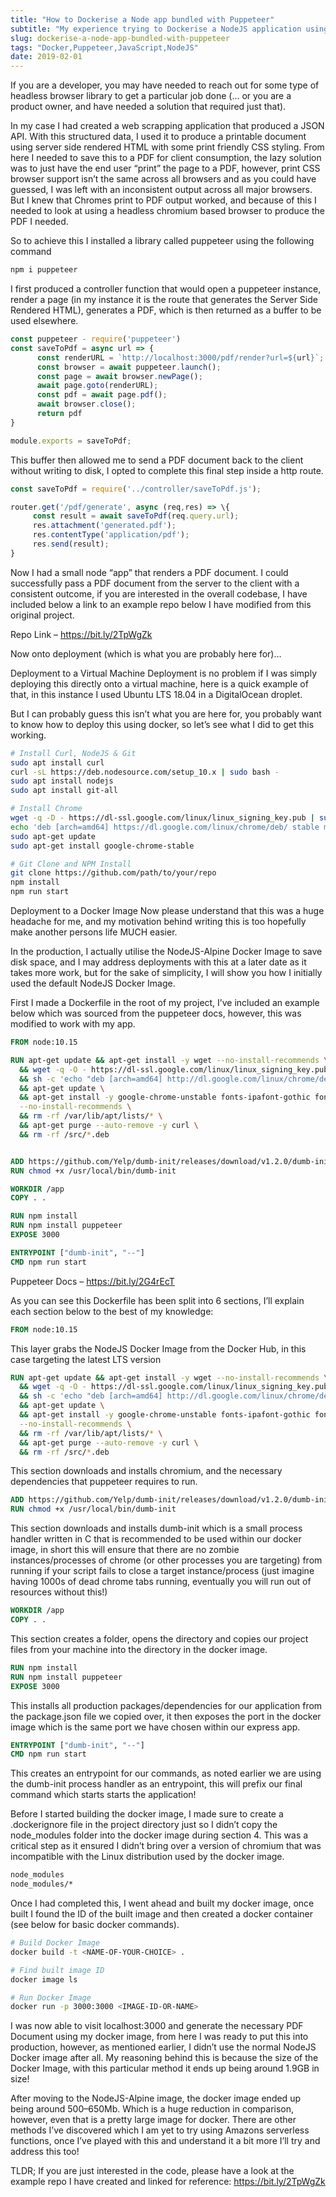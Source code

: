 ```yaml
---
title: "How to Dockerise a Node app bundled with Puppeteer"
subtitle: "My experience trying to Dockerise a NodeJS application using the Puppeteer library (yes... this is an old medium post migrated to my blog)."
slug: dockerise-a-node-app-bundled-with-puppeteer
tags: "Docker,Puppeteer,JavaScript,NodeJS"
date: 2019-02-01
---
```


If you are a developer, you may have needed to reach out for some type of headless browser library to get a particular job done (… or you are a product owner, and have needed a solution that required just that).

In my case I had created a web scrapping application that produced a JSON API. With this structured data, I used it to produce a printable document using server side rendered HTML with some print friendly CSS styling. From here I needed to save this to a PDF for client consumption, the lazy solution was to just have the end user “print” the page to a PDF, however, print CSS browser support isn’t the same across all browsers and as you could have guessed, I was left with an inconsistent output across all major browsers. But I knew that Chromes print to PDF output worked, and because of this I needed to look at using a headless chromium based browser to produce the PDF I needed.

So to achieve this I installed a library called puppeteer using the following command

```bash
npm i puppeteer
```

I first produced a controller function that would open a puppeteer instance, render a page (in my instance it is the route that generates the Server Side Rendered HTML), generates a PDF, which is then returned as a buffer to be used elsewhere.

```js
const puppeteer - require('puppeteer')
const saveToPdf = async url => {
      const renderURL = `http://localhost:3000/pdf/render?url=${url}`;
      const browser = await puppeteer.launch();
      const page = await browser.newPage();
      await page.goto(renderURL);
      const pdf = await page.pdf();
      await browser.close();
      return pdf
}

module.exports = saveToPdf;
```

This buffer then allowed me to send a PDF document back to the client without writing to disk, I opted to complete this final step inside a http route.

```js
const saveToPdf = require('../controller/saveToPdf.js');

router.get('/pdf/generate', async (req,res) => \{
     const result = await saveToPdf(req.query.url);
     res.attachment('generated.pdf');
     res.contentType('application/pdf');
     res.send(result);
}
```

Now I had a small node “app” that renders a PDF document. I could successfully pass a PDF document from the server to the client with a consistent outcome, if you are interested in the overall codebase, I have included below a link to an example repo below I have modified from this original project.

Repo Link – <a href="https://bit.ly/2TpWgZk">https://bit.ly/2TpWgZk</a>

Now onto deployment (which is what you are probably here for)…

Deployment to a Virtual Machine
Deployment is no problem if I was simply deploying this directly onto a virtual machine, here is a quick example of that, in this instance I used Ubuntu LTS 18.04 in a DigitalOcean droplet.

But I can probably guess this isn’t what you are here for, you probably want to know how to deploy this using docker, so let’s see what I did to get this working.

```bash
# Install Curl, NodeJS & Git
sudo apt install curl
curl -sL https://deb.nodesource.com/setup_10.x | sudo bash -
sudo apt install nodejs
sudo apt install git-all

# Install Chrome
wget -q -D - https://dl-ssl.google.com/linux/linux_signing_key.pub | sudo apt-get add -
echo 'deb [arch=amd64] https://dl.google.com/linux/chrome/deb/ stable main' | sudo tee /etc/apt/sources.list.d/google-chrome.list
sudo apt-get update
sudo apt-get install google-chrome-stable

# Git Clone and NPM Install
git clone https://github.com/path/to/your/repo
npm install
npm run start
```

Deployment to a Docker Image
Now please understand that this was a huge headache for me, and my motivation behind writing this is too hopefully make another persons life MUCH easier.

In the production, I actually utilise the NodeJS-Alpine Docker Image to save disk space, and I may address deployments with this at a later date as it takes more work, but for the sake of simplicity, I will show you how I initially used the default NodeJS Docker Image.

First I made a Dockerfile in the root of my project, I’ve included an example below which was sourced from the puppeteer docs, however, this was modified to work with my app.

```dockerfile
FROM node:10.15

RUN apt-get update && apt-get install -y wget --no-install-recommends \
  && wget -q -O - https://dl-ssl.google.com/linux/linux_signing_key.pub | apt-key add - \
  && sh -c 'echo "deb [arch=amd64] http://dl.google.com/linux/chrome/deb/ stable main" >> /etc/apt/sources.list.d/google.list' \
  && apt-get update \
  && apt-get install -y google-chrome-unstable fonts-ipafont-gothic fonts-wqy-zenhei fonts-thai-tlwg fonts-kacst ttf-freefont \
  --no-install-recommends \
  && rm -rf /var/lib/apt/lists/* \
  && apt-get purge --auto-remove -y curl \
  && rm -rf /src/*.deb


ADD https://github.com/Yelp/dumb-init/releases/download/v1.2.0/dumb-init_1.2.0_amd64 /usr/local/bin/dumb-init
RUN chmod +x /usr/local/bin/dumb-init

WORKDIR /app
COPY . .

RUN npm install
RUN npm install puppeteer
EXPOSE 3000

ENTRYPOINT ["dumb-init", "--"]
CMD npm run start
```

Puppeteer Docs – https://bit.ly/2G4rEcT

As you can see this Dockerfile has been split into 6 sections, I’ll explain each section below to the best of my knowledge:

```dockerfile
FROM node:10.15
```

This layer grabs the NodeJS Docker Image from the Docker Hub, in this case targeting the latest LTS version

```dockerfile
RUN apt-get update && apt-get install -y wget --no-install-recommends \
  && wget -q -O - https://dl-ssl.google.com/linux/linux_signing_key.pub | apt-key add - \
  && sh -c 'echo "deb [arch=amd64] http://dl.google.com/linux/chrome/deb/ stable main" >> /etc/apt/sources.list.d/google.list' \
  && apt-get update \
  && apt-get install -y google-chrome-unstable fonts-ipafont-gothic fonts-wqy-zenhei fonts-thai-tlwg fonts-kacst ttf-freefont \
  --no-install-recommends \
  && rm -rf /var/lib/apt/lists/* \
  && apt-get purge --auto-remove -y curl \
  && rm -rf /src/*.deb
```

This section downloads and installs chromium, and the necessary dependencies that puppeteer requires to run.

```dockerfile
ADD https://github.com/Yelp/dumb-init/releases/download/v1.2.0/dumb-init_1.2.0_amd64 /usr/local/bin/dumb-init
RUN chmod +x /usr/local/bin/dumb-init
```

This section downloads and installs dumb-init which is a small process handler written in C that is recommended to be used within our docker image, in short this will ensure that there are no zombie instances/processes of chrome (or other processes you are targeting) from running if your script fails to close a target instance/process (just imagine having 1000s of dead chrome tabs running, eventually you will run out of resources without this!)

```dockerfile
WORKDIR /app
COPY . .
```

This section creates a folder, opens the directory and copies our project files from your machine into the directory in the docker image.

```dockerfile
RUN npm install
RUN npm install puppeteer
EXPOSE 3000
```

This installs all production packages/dependencies for our application from the package.json file we copied over, it then exposes the port in the docker image which is the same port we have chosen within our express app.

```dockerfile
ENTRYPOINT ["dumb-init", "--"]
CMD npm run start
```

This creates an entrypoint for our commands, as noted earlier we are using the dumb-init process handler as an entrypoint, this will prefix our final command which starts starts the application!

Before I started building the docker image, I made sure to create a .dockerignore file in the project directory just so I didn’t copy the node_modules folder into the docker image during section 4. This was a critical step as it ensured I didn’t bring over a version of chromium that was incompatible with the Linux distribution used by the docker image.

```md
node_modules
node_modules/*
```

Once I had completed this, I went ahead and built my docker image, once built I found the ID of the built image and then created a docker container (see below for basic docker commands).

```bash
# Build Docker Image
docker build -t <NAME-OF-YOUR-CHOICE> .

# Find built image ID
docker image ls

# Run Docker Image
docker run -p 3000:3000 <IMAGE-ID-OR-NAME>
```

I was now able to visit localhost:3000 and generate the necessary PDF Document using my docker image, from here I was ready to put this into production, however, as mentioned earlier, I didn’t use the normal NodeJS Docker image after all. My reasoning behind this is because the size of the Docker Image, with this particular method it ends up being around 1.9GB in size!

After moving to the NodeJS-Alpine image, the docker image ended up being around 500–650Mb. Which is a huge reduction in comparison, however, even that is a pretty large image for docker. There are other methods I’ve discovered which I am yet to try using Amazons serverless functions, once I’ve played with this and understand it a bit more I’ll try and address this too!

TLDR; If you are just interested in the code, please have a look at the example repo I have created and linked for reference: https://bit.ly/2TpWgZk
